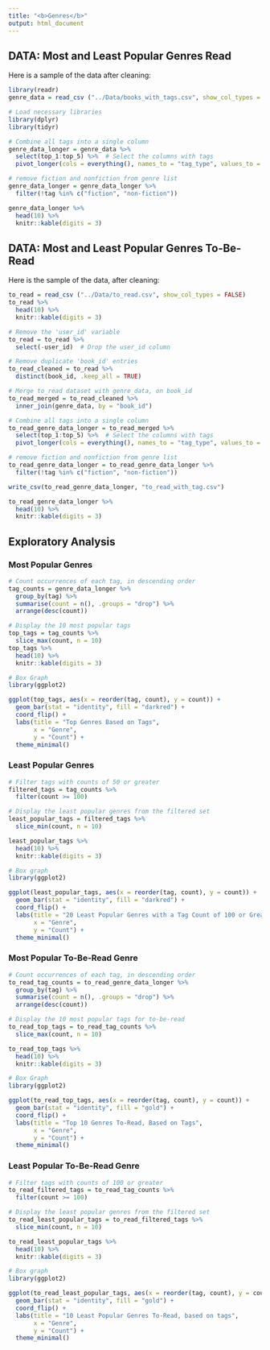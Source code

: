 ```yaml
---
title: "<b>Genres</b>"
output: html_document
---
```


## DATA: Most and Least Popular Genres Read
Here is a sample of the data after cleaning: 
```r
library(readr)
genre_data = read_csv ("../Data/books_with_tags.csv", show_col_types = FALSE)
```

```r
# Load necessary libraries
library(dplyr)
library(tidyr)

# Combine all tags into a single column
genre_data_longer = genre_data %>%
  select(top_1:top_5) %>%  # Select the columns with tags
  pivot_longer(cols = everything(), names_to = "tag_type", values_to = "tag") 

# remove fiction and nonfiction from genre list
genre_data_longer = genre_data_longer %>%
  filter(!tag %in% c("fiction", "non-fiction"))
```
```r
genre_data_longer %>% 
  head(10) %>% 
  knitr::kable(digits = 3)
```

## DATA: Most and Least Popular Genres To-Be-Read  
Here is the sample of the data, after cleaning: 
```r
to_read = read_csv ("../Data/to_read.csv", show_col_types = FALSE)
to_read %>% 
  head(10) %>% 
  knitr::kable(digits = 3)
```

```r
# Remove the 'user_id' variable
to_read = to_read %>%
  select(-user_id)  # Drop the user_id column

# Remove duplicate 'book_id' entries
to_read_cleaned = to_read %>%
  distinct(book_id, .keep_all = TRUE)

# Merge to_read dataset with genre_data, on book_id
to_read_merged = to_read_cleaned %>%
  inner_join(genre_data, by = "book_id")

# Combine all tags into a single column
to_read_genre_data_longer = to_read_merged %>%
  select(top_1:top_5) %>%  # Select the columns with tags
  pivot_longer(cols = everything(), names_to = "tag_type", values_to = "tag") 

# remove fiction and nonfiction from genre list
to_read_genre_data_longer = to_read_genre_data_longer %>%
  filter(!tag %in% c("fiction", "non-fiction"))

write_csv(to_read_genre_data_longer, "to_read_with_tag.csv")
```
```r
to_read_genre_data_longer %>% 
  head(10) %>% 
  knitr::kable(digits = 3)
```

## Exploratory Analysis 
### Most Popular Genres
```r
# Count occurrences of each tag, in descending order
tag_counts = genre_data_longer %>%
  group_by(tag) %>%
  summarise(count = n(), .groups = "drop") %>%
  arrange(desc(count))

# Display the 10 most popular tags
top_tags = tag_counts %>%
  slice_max(count, n = 10)
top_tags %>% 
  head(10) %>% 
  knitr::kable(digits = 3)

# Box Graph
library(ggplot2)

ggplot(top_tags, aes(x = reorder(tag, count), y = count)) +
  geom_bar(stat = "identity", fill = "darkred") +
  coord_flip() +
  labs(title = "Top Genres Based on Tags",
       x = "Genre",
       y = "Count") +
  theme_minimal()

```

### Least Popular Genres
```r
# Filter tags with counts of 50 or greater
filtered_tags = tag_counts %>%
  filter(count >= 100)

# Display the least popular genres from the filtered set
least_popular_tags = filtered_tags %>%
  slice_min(count, n = 10)

least_popular_tags %>% 
  head(10) %>% 
  knitr::kable(digits = 3)

# Box graph
library(ggplot2)

ggplot(least_popular_tags, aes(x = reorder(tag, count), y = count)) +
  geom_bar(stat = "identity", fill = "darkred") +
  coord_flip() +
  labs(title = "20 Least Popular Genres with a Tag Count of 100 or Greater",
       x = "Genre",
       y = "Count") +
  theme_minimal()
```

### Most Popular To-Be-Read Genre 
```r
# Count occurrences of each tag, in descending order
to_read_tag_counts = to_read_genre_data_longer %>%
  group_by(tag) %>%
  summarise(count = n(), .groups = "drop") %>%
  arrange(desc(count))

# Display the 10 most popular tags for to-be-read
to_read_top_tags = to_read_tag_counts %>%
  slice_max(count, n = 10)

to_read_top_tags %>% 
  head(10) %>% 
  knitr::kable(digits = 3)

# Box Graph
library(ggplot2)

ggplot(to_read_top_tags, aes(x = reorder(tag, count), y = count)) +
  geom_bar(stat = "identity", fill = "gold") +
  coord_flip() +
  labs(title = "Top 10 Genres To-Read, Based on Tags",
       x = "Genre",
       y = "Count") +
  theme_minimal()
```

### Least Popular To-Be-Read Genre  
```r
# Filter tags with counts of 100 or greater
to_read_filtered_tags = to_read_tag_counts %>%
  filter(count >= 100)

# Display the least popular genres from the filtered set
to_read_least_popular_tags = to_read_filtered_tags %>%
  slice_min(count, n = 10)

to_read_least_popular_tags %>% 
  head(10) %>% 
  knitr::kable(digits = 3)

# Box graph
library(ggplot2)

ggplot(to_read_least_popular_tags, aes(x = reorder(tag, count), y = count)) +
  geom_bar(stat = "identity", fill = "gold") +
  coord_flip() +
  labs(title = "10 Least Popular Genres To-Read, based on tags",
       x = "Genre",
       y = "Count") +
  theme_minimal()
```
